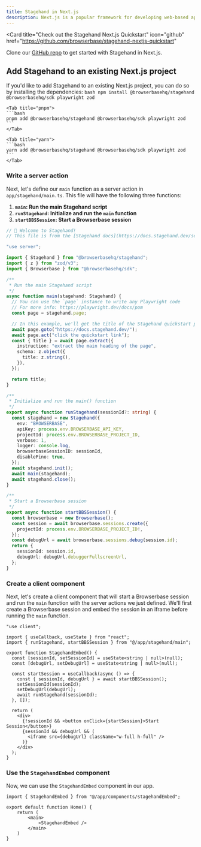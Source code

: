 ```yaml
---
title: Stagehand in Next.js
description: Next.js is a popular framework for developing web-based applications in production. It powers Stagehand apps like [Director](https://director.ai), [Brainrot](https://brainrot.run) and [Open Operator](https://operator.browserbase.com).
---
```


<Card
  title="Check out the Stagehand Next.js Quickstart"
  icon="github"
  href="https://github.com/browserbase/stagehand-nextjs-quickstart"
>
  Clone our [GitHub repo](https://github.com/browserbase/stagehand-nextjs-quickstart) to get started with Stagehand in Next.js.
</Card>

## Add Stagehand to an existing Next.js project
If you'd like to add Stagehand to an existing Next.js project, you can do so by installing the dependencies:
<Tabs>
	<Tab title="npm">
	```bash
	npm install @browserbasehq/stagehand @browserbasehq/sdk playwright zod
	```
	</Tab>

	<Tab title="pnpm">
	```bash
	pnpm add @browserbasehq/stagehand @browserbasehq/sdk playwright zod
	```
	</Tab>

	<Tab title="yarn">
	```bash
	yarn add @browserbasehq/stagehand @browserbasehq/sdk playwright zod
	```
	</Tab>
</Tabs>

### Write a server action
Next, let's define our `main` function as a server action in `app/stagehand/main.ts`. This file will have the following three functions:

1. **`main`: Run the main Stagehand script**
2. **`runStagehand`: Initialize and run the `main` function**
3. **`startBBSSession`: Start a Browserbase session**

```ts app/stagehand/main.ts
// 🤘 Welcome to Stagehand!
// This file is from the [Stagehand docs](https://docs.stagehand.dev/sections/examples/nextjs).

"use server";

import { Stagehand } from "@browserbasehq/stagehand";
import { z } from "zod/v3";
import { Browserbase } from "@browserbasehq/sdk";

/**
 * Run the main Stagehand script
 */
async function main(stagehand: Stagehand) {
  // You can use the `page` instance to write any Playwright code
  // For more info: https://playwright.dev/docs/pom
  const page = stagehand.page;

  // In this example, we'll get the title of the Stagehand quickstart page
  await page.goto("https://docs.stagehand.dev/");
  await page.act("click the quickstart link");
  const { title } = await page.extract({
    instruction: "extract the main heading of the page",
    schema: z.object({
      title: z.string(),
    }),
  });

  return title;
}

/**
 * Initialize and run the main() function
 */
export async function runStagehand(sessionId?: string) {
  const stagehand = new Stagehand({
    env: "BROWSERBASE",
    apiKey: process.env.BROWSERBASE_API_KEY,
    projectId: process.env.BROWSERBASE_PROJECT_ID,
    verbose: 1,
    logger: console.log,
    browserbaseSessionID: sessionId,
    disablePino: true,
  });
  await stagehand.init();
  await main(stagehand);
  await stagehand.close();
}

/**
 * Start a Browserbase session
 */
export async function startBBSSession() {
  const browserbase = new Browserbase();
  const session = await browserbase.sessions.create({
    projectId: process.env.BROWSERBASE_PROJECT_ID!,
  });
  const debugUrl = await browserbase.sessions.debug(session.id);
  return {
    sessionId: session.id,
    debugUrl: debugUrl.debuggerFullscreenUrl,
  };
}
```

### Create a client component
Next, let's create a client component that will start a Browserbase session and run the `main` function with the server actions we just defined. We'll first create a Browserbase session and embed the session in an iframe before running the `main` function.

```tsx app/components/stagehandEmbed.tsx
"use client";

import { useCallback, useState } from "react";
import { runStagehand, startBBSSession } from "@/app/stagehand/main";

export function StagehandEmbed() {
  const [sessionId, setSessionId] = useState<string | null>(null);
  const [debugUrl, setDebugUrl] = useState<string | null>(null);

  const startSession = useCallback(async () => {
    const { sessionId, debugUrl } = await startBBSSession();
    setSessionId(sessionId);
    setDebugUrl(debugUrl);
    await runStagehand(sessionId);
  }, []);

  return (
    <div>
      {!sessionId && <button onClick={startSession}>Start Session</button>}
      {sessionId && debugUrl && (
        <iframe src={debugUrl} className="w-full h-full" />
      )}
    </div>
  );
}
```

### Use the `StagehandEmbed` component
Now, we can use the `StagehandEmbed` component in our app.

```tsx app/page.tsx
import { StagehandEmbed } from "@/app/components/stagehandEmbed";

export default function Home() {
	return (
		<main>
			<StagehandEmbed />
		</main>
	)
}
```